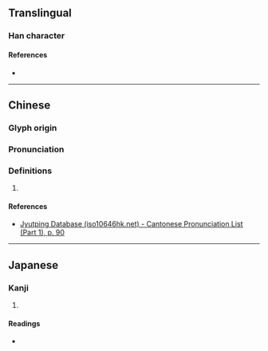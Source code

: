 {{character info/new}}
==Translingual==

===Han character===
{{Han char|rn=35|rad=夊|as=07|sn=10|four=88407|canj=OOGE|ids=⿱坐夂}}

====References====
* {{Han ref|kx=0245.110|dkj=05719|hdz=20870.020|uh=590E|ud=22798|bh=D159|bd=53593}}

----

==Chinese==
{{zh-forms}}

===Glyph origin===
{{Han etym}}

===Pronunciation===
{{zh-pron
|m=cuò
|c=zo3
|mc=y
|oc=y
|cat=
}}

===Definitions===
{{zh-hanzi}}

# {{rfdef|lang=zh}}

====References====
* [http://www.iso10646hk.net/jp/document/download.jsp Jyutping Database (iso10646hk.net) - Cantonese Pronunciation List (Part 1), p. 90]

----

==Japanese==

===Kanji===
{{ja-kanji|grade=|rs=夊07}}

# {{defn|lang=ja|sort=夊07}}

====Readings====
* {{ja-readings|on=さ,しゃ,さい|kun=いつわ-る}}